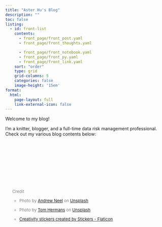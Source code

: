 ```yaml
---
title: "Aster Hu's Blog"
description: ""
toc: false
listing:
  - id: front-list
    contents: 
      - front_page/front_post.yaml
      - front_page/front_thoughts.yaml

      - front_page/front_notebook.yaml
      - front_page/front_py.yaml
      - front_page/front_link.yaml
    sort: "order"
    type: grid
    grid-columns: 5
    categories: false
    image-height: '15em'
format:
  html:
    page-layout: full
    link-external-icon: false
---
```


<!-- ::: {.grid} -->

<!-- ::: {.g-col-12} -->
Welcome to my blog️!

I'm a knitter, blogger, and a full-time data risk management professional. Check out my various blog contents below:

::: {#front-list}
:::

<!-- ::: -->

<!-- ::: -->
<br><br><br><br><br><br><br><br>



<ul style="color: grey; font-size:13px;">
  
Credit

- Photo by <a href="https://unsplash.com/@andrewtneel?utm_content=creditCopyText&utm_medium=referral&utm_source=unsplash">Andrew Neel</a> on <a href="https://unsplash.com/photos/macbook-pro-white-ceramic-mugand-black-smartphone-on-table-cckf4TsHAuw?utm_content=creditCopyText&utm_medium=referral&utm_source=unsplash">Unsplash</a>


- Photo by <a href="https://unsplash.com/@tomhermans?utm_content=creditCopyText&utm_medium=referral&utm_source=unsplash">Tom Hermans</a> on <a href="https://unsplash.com/photos/book-lot-on-table-9BoqXzEeQqM?utm_content=creditCopyText&utm_medium=referral&utm_source=unsplash">Unsplash</a>

- <a href="https://www.flaticon.com/free-stickers/creativity" title="creativity stickers">Creativity stickers created by Stickers - Flaticon</a>

</ul>
